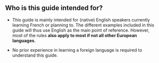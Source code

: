 ## Who is this guide intended for?

* This guide is mainly intended for (native) English speakers currently learning French or planning to.
The different examples included in this guide will thus use English as the main point of reference.
However, most of the rules **also apply to most if not all other European languages**.

* No prior experience in learning a foreign language is required to understand this guide.
